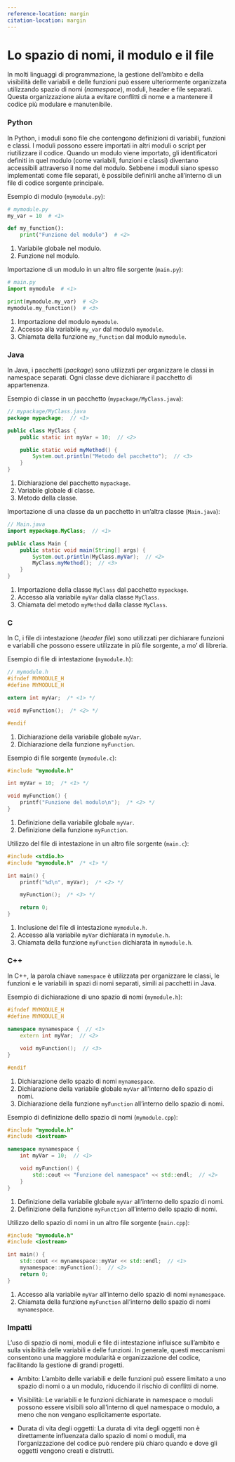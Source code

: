 ```yaml
---
reference-location: margin
citation-location: margin
---
```


# Lo spazio di nomi, il modulo e il file

In molti linguaggi di programmazione, la gestione dell'ambito e della visibilità delle variabili e delle funzioni può essere ulteriormente organizzata utilizzando spazio di nomi (_namespace_), moduli, header e file separati. Questa organizzazione aiuta a evitare conflitti di nome e a mantenere il codice più modulare e manutenibile.

### Python

In Python, i moduli sono file che contengono definizioni di variabili, funzioni e classi. I moduli possono essere importati in altri moduli o script per riutilizzare il codice. Quando un modulo viene importato, gli identificatori definiti in quel modulo (come variabili, funzioni e classi) diventano accessibili attraverso il nome del modulo. Sebbene i moduli siano spesso implementati come file separati, è possibile definirli anche all'interno di un file di codice sorgente principale.

Esempio di modulo (`mymodule.py`):

```python
# mymodule.py
my_var = 10  # <1>

def my_function():
    print("Funzione del modulo")  # <2>
```
1. Variabile globale nel modulo.
2. Funzione nel modulo.

Importazione di un modulo in un altro file sorgente (`main.py`):

```python
# main.py
import mymodule  # <1>

print(mymodule.my_var)  # <2>
mymodule.my_function()  # <3>
```
1. Importazione del modulo `mymodule`.
2. Accesso alla variabile `my_var` dal modulo `mymodule`.
3. Chiamata della funzione `my_function` dal modulo `mymodule`.

### Java

In Java, i pacchetti (_package_) sono utilizzati per organizzare le classi in namespace separati. Ogni classe deve dichiarare il pacchetto di appartenenza.

Esempio di classe in un pacchetto (`mypackage/MyClass.java`):

```java
// mypackage/MyClass.java
package mypackage;  // <1>

public class MyClass {
    public static int myVar = 10;  // <2>

    public static void myMethod() {
        System.out.println("Metodo del pacchetto");  // <3>
    }
}
```
1. Dichiarazione del pacchetto `mypackage`.
2. Variabile globale di classe.
3. Metodo della classe.

Importazione di una classe da un pacchetto in un'altra classe (`Main.java`):

```java
// Main.java
import mypackage.MyClass;  // <1>

public class Main {
    public static void main(String[] args) {
        System.out.println(MyClass.myVar);  // <2>
        MyClass.myMethod();  // <3>
    }
}
```
1. Importazione della classe `MyClass` dal pacchetto `mypackage`.
2. Accesso alla variabile `myVar` dalla classe `MyClass`.
3. Chiamata del metodo `myMethod` dalla classe `MyClass`.

### C

In C, i file di intestazione (_header file_) sono utilizzati per dichiarare funzioni e variabili che possono essere utilizzate in più file sorgente, a mo' di libreria.

Esempio di file di intestazione (`mymodule.h`):

```c
// mymodule.h
#ifndef MYMODULE_H 
#define MYMODULE_H

extern int myVar;  /* <1> */

void myFunction();  /* <2> */

#endif
```
1. Dichiarazione della variabile globale `myVar`.
2. Dichiarazione della funzione `myFunction`.

Esempio di file sorgente (`mymodule.c`):

```c
#include "mymodule.h"

int myVar = 10;  /* <1> */

void myFunction() {
    printf("Funzione del modulo\n");  /* <2> */
}
```
1. Definizione della variabile globale `myVar`.
2. Definizione della funzione `myFunction`.

Utilizzo del file di intestazione in un altro file sorgente (`main.c`):

```c
#include <stdio.h>
#include "mymodule.h"  /* <1> */

int main() {
    printf("%d\n", myVar);  /* <2> */

    myFunction();  /* <3> */

    return 0;
}
```
1. Inclusione del file di intestazione `mymodule.h`.
2. Accesso alla variabile `myVar` dichiarata in `mymodule.h`.
3. Chiamata della funzione `myFunction` dichiarata in `mymodule.h`.

### C++

In C++, la parola chiave `namespace` è utilizzata per organizzare le classi, le funzioni e le variabili in spazi di nomi separati, simili ai pacchetti in Java.

Esempio di dichiarazione di uno spazio di nomi (`mymodule.h`):

```cpp
#ifndef MYMODULE_H 
#define MYMODULE_H

namespace mynamespace {  // <1>
    extern int myVar;  // <2>

    void myFunction();  // <3>
}

#endif
```
1. Dichiarazione dello spazio di nomi `mynamespace`.
2. Dichiarazione della variabile globale `myVar` all'interno dello spazio di nomi.
3. Dichiarazione della funzione `myFunction` all'interno dello spazio di nomi.

Esempio di definizione dello spazio di nomi (`mymodule.cpp`):

```cpp
#include "mymodule.h"
#include <iostream>

namespace mynamespace {
    int myVar = 10;  // <1>

    void myFunction() {
        std::cout << "Funzione del namespace" << std::endl;  // <2>
    }
}
```
1. Definizione della variabile globale `myVar` all'interno dello spazio di nomi.
2. Definizione della funzione `myFunction` all'interno dello spazio di nomi.

Utilizzo dello spazio di nomi in un altro file sorgente (`main.cpp`):

```cpp
#include "mymodule.h"
#include <iostream>

int main() {
    std::cout << mynamespace::myVar << std::endl;  // <1>
    mynamespace::myFunction();  // <2>
    return 0;
}
```
1. Accesso alla variabile `myVar` all'interno dello spazio di nomi `mynamespace`.
2. Chiamata della funzione `myFunction` all'interno dello spazio di nomi `mynamespace`.

### Impatti

L'uso di spazio di nomi, moduli e file di intestazione influisce sull'ambito e sulla visibilità delle variabili e delle funzioni. In generale, questi meccanismi consentono una maggiore modularità e organizzazione del codice, facilitando la gestione di grandi progetti.

- Ambito: L'ambito delle variabili e delle funzioni può essere limitato a uno spazio di nomi o a un modulo, riducendo il rischio di conflitti di nome.

- Visibilità: Le variabili e le funzioni dichiarate in namespace o moduli possono essere visibili solo all'interno di quel namespace o modulo, a meno che non vengano esplicitamente esportate.

- Durata di vita degli oggetti: La durata di vita degli oggetti non è direttamente influenzata dallo spazio di nomi o moduli, ma l'organizzazione del codice può rendere più chiaro quando e dove gli oggetti vengono creati e distrutti.






